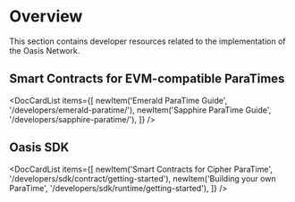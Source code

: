 
# Overview

This section contains developer resources related to the implementation of the Oasis Network.

## Smart Contracts for EVM-compatible ParaTimes

<DocCardList items={[
    newItem('Emerald ParaTime Guide', '/developers/emerald-paratime/'),
    newItem('Sapphire ParaTime Guide', '/developers/sapphire-paratime/'),
]} />

## Oasis SDK

<DocCardList items={[
    newItem('Smart Contracts for Cipher ParaTime', '/developers/sdk/contract/getting-started'),
    newItem('Building your own ParaTime', '/developers/sdk/runtime/getting-started'),
]} />
